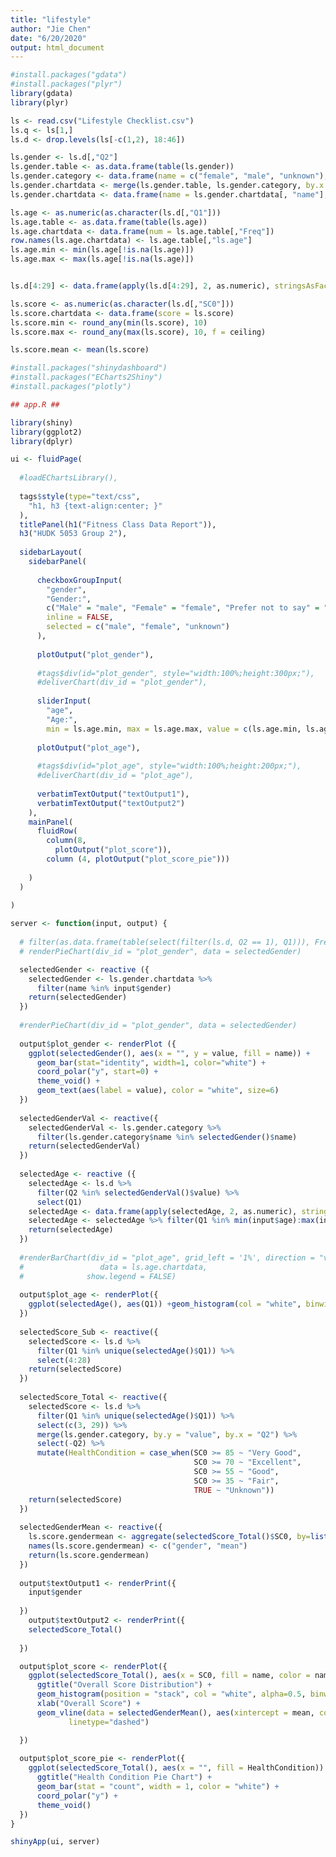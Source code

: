 ```yaml
---
title: "lifestyle"
author: "Jie Chen"
date: "6/20/2020"
output: html_document
---
```


```r
#install.packages("gdata")
#install.packages("plyr")
library(gdata)
library(plyr)

ls <- read.csv("Lifestyle Checklist.csv")
ls.q <- ls[1,]
ls.d <- drop.levels(ls[-c(1,2), 18:46])

ls.gender <- ls.d[,"Q2"]
ls.gender.table <- as.data.frame(table(ls.gender))
ls.gender.category <- data.frame(name = c("female", "male", "unknown"), value = c(1,2,3))
ls.gender.chartdata <- merge(ls.gender.table, ls.gender.category, by.x = "ls.gender", by.y = "value")
ls.gender.chartdata <- data.frame(name = ls.gender.chartdata[, "name"], value = ls.gender.chartdata[, "Freq"])

ls.age <- as.numeric(as.character(ls.d[,"Q1"]))
ls.age.table <- as.data.frame(table(ls.age))
ls.age.chartdata <- data.frame(num = ls.age.table[,"Freq"])
row.names(ls.age.chartdata) <- ls.age.table[,"ls.age"]
ls.age.min <- min(ls.age[!is.na(ls.age)])
ls.age.max <- max(ls.age[!is.na(ls.age)])


ls.d[4:29] <- data.frame(apply(ls.d[4:29], 2, as.numeric), stringsAsFactors = TRUE)

ls.score <- as.numeric(as.character(ls.d[,"SC0"]))
ls.score.chartdata <- data.frame(score = ls.score)
ls.score.min <- round_any(min(ls.score), 10)
ls.score.max <- round_any(max(ls.score), 10, f = ceiling)

ls.score.mean <- mean(ls.score)
```


```r

#install.packages("shinydashboard")
#install.packages("ECharts2Shiny")
#install.packages("plotly")

## app.R ##

library(shiny)
library(ggplot2)
library(dplyr)

ui <- fluidPage(
  
  #loadEChartsLibrary(),
  
  tags$style(type="text/css",
    "h1, h3 {text-align:center; }"
  ),
  titlePanel(h1("Fitness Class Data Report")),
  h3("HUDK 5053 Group 2"),
  
  sidebarLayout(
    sidebarPanel(
      
      checkboxGroupInput(
        "gender", 
        "Gender:", 
        c("Male" = "male", "Female" = "female", "Prefer not to say" = "unknown"), 
        inline = FALSE,
        selected = c("male", "female", "unknown")
      ),
      
      plotOutput("plot_gender"),
      
      #tags$div(id="plot_gender", style="width:100%;height:300px;"),
      #deliverChart(div_id = "plot_gender"),
      
      sliderInput(
        "age",
        "Age:",
        min = ls.age.min, max = ls.age.max, value = c(ls.age.min, ls.age.max)),
      
      plotOutput("plot_age"),
      
      #tags$div(id="plot_age", style="width:100%;height:200px;"),
      #deliverChart(div_id = "plot_age"),
      
      verbatimTextOutput("textOutput1"),
      verbatimTextOutput("textOutput2")
    ), 
    mainPanel(
      fluidRow(
        column(8,
          plotOutput("plot_score")), 
        column (4, plotOutput("plot_score_pie")))
      
    )
  )
  
)
```


```r
server <- function(input, output) {
  
  # filter(as.data.frame(table(select(filter(ls.d, Q2 == 1), Q1))), Freq != 0)
  # renderPieChart(div_id = "plot_gender", data = selectedGender)

  selectedGender <- reactive ({
    selectedGender <- ls.gender.chartdata %>% 
      filter(name %in% input$gender)
    return(selectedGender)
  })
  
  #renderPieChart(div_id = "plot_gender", data = selectedGender)
  
  output$plot_gender <- renderPlot ({
    ggplot(selectedGender(), aes(x = "", y = value, fill = name)) + 
      geom_bar(stat="identity", width=1, color="white") + 
      coord_polar("y", start=0) +
      theme_void() +
      geom_text(aes(label = value), color = "white", size=6)
  })
  
  selectedGenderVal <- reactive({
    selectedGenderVal <- ls.gender.category %>% 
      filter(ls.gender.category$name %in% selectedGender()$name)
    return(selectedGenderVal)
  })
  
  selectedAge <- reactive ({
    selectedAge <- ls.d %>% 
      filter(Q2 %in% selectedGenderVal()$value) %>% 
      select(Q1)
    selectedAge <- data.frame(apply(selectedAge, 2, as.numeric), stringsAsFactors = TRUE)
    selectedAge <- selectedAge %>% filter(Q1 %in% min(input$age):max(input$age))
    return(selectedAge)
  })
  
  #renderBarChart(div_id = "plot_age", grid_left = '1%', direction = "vertical",
  #                 data = ls.age.chartdata,
  #              show.legend = FALSE)
  
  output$plot_age <- renderPlot({
    ggplot(selectedAge(), aes(Q1)) +geom_histogram(col = "white", binwidth = 1)
  })
  
  selectedScore_Sub <- reactive({
    selectedScore <- ls.d %>% 
      filter(Q1 %in% unique(selectedAge()$Q1)) %>%
      select(4:28)
    return(selectedScore)
  })
  
  selectedScore_Total <- reactive({
    selectedScore <- ls.d %>% 
      filter(Q1 %in% unique(selectedAge()$Q1)) %>%
      select(c(3, 29)) %>%
      merge(ls.gender.category, by.y = "value", by.x = "Q2") %>% 
      select(-Q2) %>%
      mutate(HealthCondition = case_when(SC0 >= 85 ~ "Very Good",
                                         SC0 >= 70 ~ "Excellent", 
                                         SC0 >= 55 ~ "Good", 
                                         SC0 >= 35 ~ "Fair", 
                                         TRUE ~ "Unknown"))
    return(selectedScore)
  })
  
  selectedGenderMean <- reactive({
    ls.score.gendermean <- aggregate(selectedScore_Total()$SC0, by=list(selectedScore_Total()$name), FUN=mean)
    names(ls.score.gendermean) <- c("gender", "mean")
    return(ls.score.gendermean)
  })
  
  output$textOutput1 <- renderPrint({
    input$gender
    
  })
    output$textOutput2 <- renderPrint({
    selectedScore_Total()
    
  })

  output$plot_score <- renderPlot({
    ggplot(selectedScore_Total(), aes(x = SC0, fill = name, color = name)) + 
      ggtitle("Overall Score Distribution") +
      geom_histogram(position = "stack", col = "white", alpha=0.5, binwidth = 5) + 
      xlab("Overall Score") +
      geom_vline(data = selectedGenderMean(), aes(xintercept = mean, color=gender),
             linetype="dashed")

  })
  
  output$plot_score_pie <- renderPlot({
    ggplot(selectedScore_Total(), aes(x = "", fill = HealthCondition)) + 
      ggtitle("Health Condition Pie Chart") +
      geom_bar(stat = "count", width = 1, color = "white") + 
      coord_polar("y") + 
      theme_void()
  })
}

shinyApp(ui, server)

```